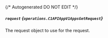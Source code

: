 {/* Autogenerated DO NOT EDIT  */}

##### `request` *{`operations.C1APIAppV1AppsGetRequest`}*
The request object to use for the request.

<Collapsible openLabel={Labels.showProperties} closeLabel={Labels.hideProperties}>
  <C1APIAppV1AppsGetRequest />
</Collapsible>

